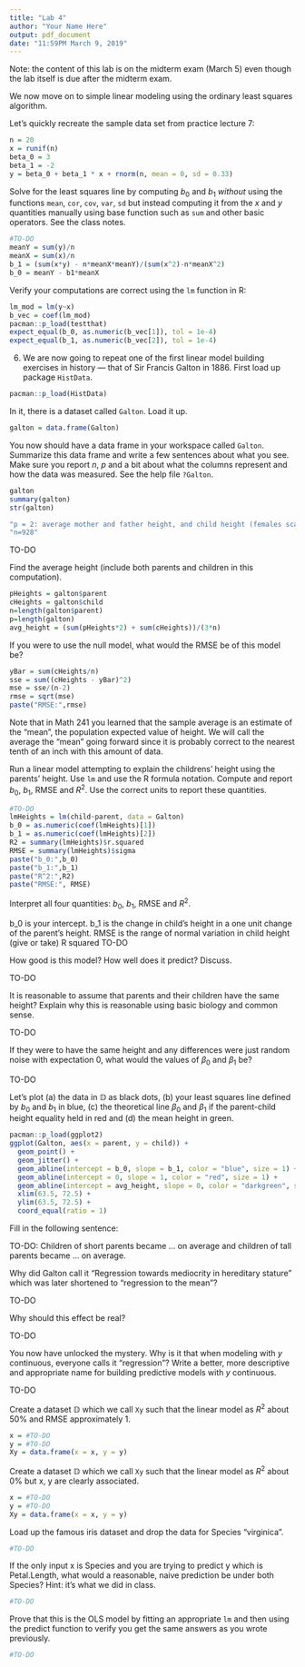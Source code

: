 ```yaml
---
title: "Lab 4"
author: "Your Name Here"
output: pdf_document
date: "11:59PM March 9, 2019"
---
```


Note: the content of this lab is on the midterm exam (March 5) even though the lab itself is due after the midterm exam.


We now move on to simple linear modeling using the ordinary least squares algorithm.

Let's quickly recreate the sample data set from practice lecture 7:

```r
n = 20
x = runif(n)
beta_0 = 3
beta_1 = -2
y = beta_0 + beta_1 * x + rnorm(n, mean = 0, sd = 0.33)
```

Solve for the least squares line by computing $b_0$ and $b_1$ _without_ using the functions `mean`, `cor`, `cov`, `var`, `sd` but instead computing it from the $x$ and $y$ quantities manually using base function such as `sum` and other basic operators. See the class notes.

```r
#TO-DO
meanY = sum(y)/n
meanX = sum(x)/n
b_1 = (sum(x*y) - n*meanX*meanY)/(sum(x^2)-n*meanX^2)
b_0 = meanY - b1*meanX
```

Verify your computations are correct using the `lm` function in R:

```r
lm_mod = lm(y~x)
b_vec = coef(lm_mod)
pacman::p_load(testthat)
expect_equal(b_0, as.numeric(b_vec[1]), tol = 1e-4)
expect_equal(b_1, as.numeric(b_vec[2]), tol = 1e-4)
```

6. We are now going to repeat one of the first linear model building exercises in history --- that of Sir Francis Galton in 1886. First load up package `HistData`.

```r
pacman::p_load(HistData)
```

In it, there is a dataset called `Galton`. Load it up.

```r
galton = data.frame(Galton)
```

You now should have a data frame in your workspace called `Galton`. Summarize this data frame and write a few sentences about what you see. Make sure you report $n$, $p$ and a bit about what the columns represent and how the data was measured. See the help file `?Galton`.

```r
galton
summary(galton)
str(galton)

"p = 2: average mother and father height, and child height (females scaled by 1.08)"
"n=928"

```

TO-DO

Find the average height (include both parents and children in this computation).

```r
pHeights = galton$parent
cHeights = galton$child
n=length(galton$parent)
p=length(galton)
avg_height = (sum(pHeights*2) + sum(cHeights))/(3*n)
```

If you were to use the null model, what would the RMSE be of this model be?

```r
yBar = sum(cHeights/n)
sse = sum((cHeights - yBar)^2)
mse = sse/(n-2)
rmse = sqrt(mse)
paste("RMSE:",rmse)
```

Note that in Math 241 you learned that the sample average is an estimate of the "mean", the population expected value of height. We will call the average the "mean" going forward since it is probably correct to the nearest tenth of an inch with this amount of data.

Run a linear model attempting to explain the childrens' height using the parents' height. Use `lm` and use the R formula notation. Compute and report $b_0$, $b_1$, RMSE and $R^2$. Use the correct units to report these quantities.

```r
#TO-DO
lmHeights = lm(child~parent, data = Galton)
b_0 = as.numeric(coef(lmHeights)[1])
b_1 = as.numeric(coef(lmHeights)[2])
R2 = summary(lmHeights)$r.squared
RMSE = summary(lmHeights)$sigma
paste("b_0:",b_0)
paste("b_1:",b_1)
paste("R^2:",R2)
paste("RMSE:", RMSE)
```

Interpret all four quantities: $b_0$, $b_1$, RMSE and $R^2$.

b_0 is your intercept. b_1 is the change in child's height in a one unit change of the parent's height.
RMSE is the range of normal variation in child height (give or take)
R squared
TO-DO

How good is this model? How well does it predict? Discuss.

TO-DO

It is reasonable to assume that parents and their children have the same height? Explain why this is reasonable using basic biology and common sense.

TO-DO

If they were to have the same height and any differences were just random noise with expectation 0, what would the values of $\beta_0$ and $\beta_1$ be?

TO-DO

Let's plot (a) the data in $\mathbb{D}$ as black dots, (b) your least squares line defined by $b_0$ and $b_1$ in blue, (c) the theoretical line $\beta_0$ and $\beta_1$ if the parent-child height equality held in red and (d) the mean height in green.

```r
pacman::p_load(ggplot2)
ggplot(Galton, aes(x = parent, y = child)) + 
  geom_point() + 
  geom_jitter() +
  geom_abline(intercept = b_0, slope = b_1, color = "blue", size = 1) +
  geom_abline(intercept = 0, slope = 1, color = "red", size = 1) +
  geom_abline(intercept = avg_height, slope = 0, color = "darkgreen", size = 1) +
  xlim(63.5, 72.5) + 
  ylim(63.5, 72.5) +
  coord_equal(ratio = 1)
```

Fill in the following sentence: 

TO-DO: Children of short parents became ... on average and children of tall parents became ... on average.

Why did Galton call it "Regression towards mediocrity in hereditary stature" which was later shortened to "regression to the mean"?

TO-DO

Why should this effect be real?

TO-DO

You now have unlocked the mystery. Why is it that when modeling with $y$ continuous, everyone calls it "regression"? Write a better, more descriptive and appropriate name for building predictive models with $y$ continuous.

TO-DO

Create a dataset $\mathbb{D}$ which we call `Xy` such that the linear model as $R^2$ about 50\% and RMSE approximately 1.

```r
x = #TO-DO
y = #TO-DO
Xy = data.frame(x = x, y = y)
```

Create a dataset $\mathbb{D}$ which we call `Xy` such that the linear model as $R^2$ about 0\% but x, y are clearly associated.

```r
x = #TO-DO
y = #TO-DO
Xy = data.frame(x = x, y = y)
```

Load up the famous iris dataset and drop the data for Species "virginica".

```r
#TO-DO
```

If the only input x is  Species and you are trying to predict y which is Petal.Length, what would a reasonable, naive prediction be under both Species? Hint: it's what we did in class.

```r
#TO-DO
```

Prove that this is the OLS model by fitting an appropriate `lm` and then using the predict function to verify you get the same answers as you wrote previously.

```r
#TO-DO
```


